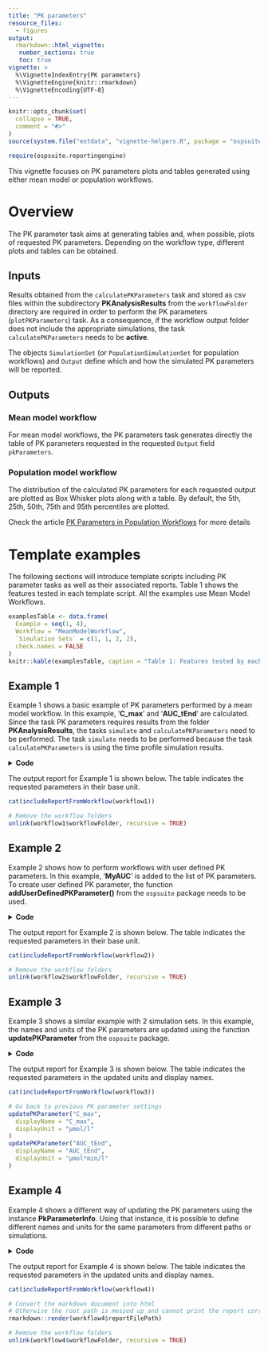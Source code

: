 ```yaml
---
title: "PK parameters"
resource_files:
  - figures
output: 
  rmarkdown::html_vignette:
   number_sections: true
   toc: true
vignette: >
  %\VignetteIndexEntry{PK parameters}
  %\VignetteEngine{knitr::rmarkdown}
  %\VignetteEncoding{UTF-8}
---
```


```r
knitr::opts_chunk$set(
  collapse = TRUE,
  comment = "#>"
)
source(system.file("extdata", "vignette-helpers.R", package = "ospsuite.reportingengine"))
```

```r
require(ospsuite.reportingengine)
```

This vignette focuses on PK parameters plots and tables generated using either mean model or population workflows.

# Overview

The PK parameter task aims at generating tables and, when possible, plots of requested PK parameters.
Depending on the workflow type, different plots and tables can be obtained.

## Inputs

Results obtained from the `calculatePKParameters` task and stored as csv files within the subdirectory __PKAnalysisResults__ from the `workflowFolder` directory are required in order to perform the PK parameters (`plotPKParameters`) task.
As a consequence, if the workflow output folder does not include the appropriate simulations, the task `calculatePKParameters` needs to be __active__.

The objects `SimulationSet` (or `PopulationSimulationSet` for population workflows) and `Output` define which and how the simulated PK parameters will be reported.

## Outputs

### Mean model workflow

For mean model workflows, the PK parameters task generates directly the table of PK parameters requested in the requested `Output` field `pkParameters`.

### Population model workflow

The distribution of the calculated PK parameters for each requested output are plotted as Box Whisker plots along with a table.
By default, the 5th, 25th, 50th, 75th and 95th percentiles are plotted.

Check the article [PK Parameters in Population Workflows](pop-pk-parameters.html) for more details

# Template examples

The following sections will introduce template scripts including PK parameter tasks as well as their associated reports.
Table 1 shows the features tested in each template script.
All the examples use Mean Model Workflows.

```r
examplesTable <- data.frame(
  Example = seq(1, 4),
  Workflow = "MeanModelWorkflow",
  `Simulation Sets` = c(1, 1, 2, 2),
  check.names = FALSE
)
knitr::kable(examplesTable, caption = "Table 1: Features tested by each template script")
```

## Example 1

Example 1 shows a basic example of PK parameters performed by a mean model workflow.
In this example, '__C_max__' and '__AUC_tEnd__' are calculated.
Since the task PK parameters requires results from the folder __PKAnalysisResults__, 
the tasks `simulate` and `calculatePKParameters` need to be performed.
The task `simulate` needs to be performed because the task `calculatePKParameters` is using the time profile simulation results.

<details>
<summary> __Code__ </summary>

```r
# Get the pkml simulation file: "MiniModel2.pkml"
simulationFile <- system.file("extdata", "MiniModel2.pkml",
  package = "ospsuite.reportingengine"
)

# Define the input parameters
outputA <- Output$new(
  path = "Organism|A|Concentration in container",
  displayName = "A",
  pkParameters = c("C_max", "AUC_tEnd")
)

setA <- SimulationSet$new(
  simulationSetName = "A",
  simulationFile = simulationFile,
  outputs = outputA
)

# Create the workflow instance
workflow1 <-
  MeanModelWorkflow$new(
    simulationSets = setA,
    workflowFolder = "Example-1"
  )

# Set the workflow tasks to be run
workflow1$activateTasks(c(
  "simulate",
  "calculatePKParameters",
  "plotPKParameters"
))

# Run the workflow
workflow1$runWorkflow()
```

</details>

The output report for Example 1 is shown below. 
The table indicates the requested parameters in their base unit.

```r
cat(includeReportFromWorkflow(workflow1))
```

```r
# Remove the workflow folders
unlink(workflow1$workflowFolder, recursive = TRUE)
```


## Example 2

Example 2 shows how to perform workflows with user defined PK parameters.
In this example, '__MyAUC__' is added to the list of PK parameters.
To create user defined PK parameter, the function __addUserDefinedPKParameter()__ from the `ospsuite` package needs to be used.

<details>
<summary> __Code__ </summary>

```r
# Get the pkml simulation file: "MiniModel2.pkml"
simulationFile <- system.file("extdata", "MiniModel2.pkml",
  package = "ospsuite.reportingengine"
)

myAUC <- addUserDefinedPKParameter(name = "MyAUC", standardPKParameter = StandardPKParameter$AUC_tEnd)
myAUC$startTime <- 50
myAUC$endTime <- 80

# Define the input parameters
outputA <- Output$new(
  path = "Organism|A|Concentration in container",
  displayName = "A",
  pkParameters = c("C_max", "AUC_tEnd", "MyAUC")
)

setA <- SimulationSet$new(
  simulationSetName = "A",
  simulationFile = simulationFile,
  outputs = outputA
)

# Create the workflow instance
workflow2 <-
  MeanModelWorkflow$new(
    simulationSets = setA,
    workflowFolder = "Example-2"
  )

# Set the workflow tasks to be run
workflow2$activateTasks(c(
  "simulate",
  "calculatePKParameters",
  "plotPKParameters"
))

# Run the workflow
workflow2$runWorkflow()
```

</details>

The output report for Example 2 is shown below. 
The table indicates the requested parameters in their base unit.

```r
cat(includeReportFromWorkflow(workflow2))
```

```r
# Remove the workflow folders
unlink(workflow2$workflowFolder, recursive = TRUE)
```

## Example 3

Example 3 shows a similar example with 2 simulation sets.
In this example, the names and units of the PK parameters are updated using the function __updatePKParameter__ from the `ospsuite` package.

<details>
<summary> __Code__ </summary>

```r
# Get the pkml simulation file: "MiniModel2.pkml"
simulationFileA <- system.file("extdata", "MiniModel1.pkml",
  package = "ospsuite.reportingengine"
)

simulationFileB <- system.file("extdata", "MiniModel2.pkml",
  package = "ospsuite.reportingengine"
)

updatePKParameter("C_max",
  displayName = "Cmax",
  displayUnit = "nmol/l"
)
updatePKParameter("AUC_tEnd",
  displayName = "AUC",
  displayUnit = "nmol*min/l"
)

# Define the input parameters
outputA <- Output$new(
  path = "Organism|A|Concentration in container",
  displayName = "A",
  pkParameters = c("C_max", "AUC_tEnd")
)
outputB <- Output$new(
  path = "Organism|B|Concentration in container",
  displayName = "B",
  pkParameters = c("C_max", "AUC_tEnd")
)

setA <- SimulationSet$new(
  simulationSetName = "A",
  simulationFile = simulationFileA,
  outputs = outputA
)
setB <- SimulationSet$new(
  simulationSetName = "B",
  simulationFile = simulationFileB,
  outputs = outputB
)

# Create the workflow instance
workflow3 <-
  MeanModelWorkflow$new(
    simulationSets = c(setA, setB),
    workflowFolder = "Example-3"
  )

# Set the workflow tasks to be run
workflow3$activateTasks(c(
  "simulate",
  "calculatePKParameters",
  "plotPKParameters"
))

# Run the workflow
workflow3$runWorkflow()
```

</details>

The output report for Example 3 is shown below. 
The table indicates the requested parameters in the updated units and display names.

```r
cat(includeReportFromWorkflow(workflow3))
```

```r
# Go back to previous PK parameter settings
updatePKParameter("C_max",
  displayName = "C_max",
  displayUnit = "µmol/l"
)
updatePKParameter("AUC_tEnd",
  displayName = "AUC_tEnd",
  displayUnit = "µmol*min/l"
)
```

## Example 4

Example 4 shows a different way of updating the PK parameters using the instance __PkParameterInfo__.
Using that instance, it is possible to define different names and units for the same parameters from different paths or simulations.

<details>
<summary> __Code__ </summary>

```r
# Get the pkml simulation file: "MiniModel2.pkml"
simulationFile <- system.file("extdata", "MiniModel2.pkml",
  package = "ospsuite.reportingengine"
)

CmaxA <- PkParameterInfo$new("C_max",
  displayName = "Cmax from A",
  displayUnit = "µmol/l"
)
CmaxB <- PkParameterInfo$new("C_max",
  displayName = "Cmax from B",
  displayUnit = "nmol/l"
)
AUCA <- PkParameterInfo$new("AUC_tEnd",
  displayName = "AUC from A",
  displayUnit = "µmol*min/l"
)
AUCB <- PkParameterInfo$new("AUC_tEnd",
  displayName = "AUC from B",
  displayUnit = "nmol*min/l"
)

# Define the input parameters
outputA <- Output$new(
  path = "Organism|A|Concentration in container",
  displayName = "A",
  pkParameters = c(CmaxA, AUCA)
)
outputB <- Output$new(
  path = "Organism|B|Concentration in container",
  displayName = "B",
  pkParameters = c(CmaxB, AUCB)
)

setA <- SimulationSet$new(
  simulationSetName = "A",
  simulationFile = simulationFile,
  outputs = outputA
)
setB <- SimulationSet$new(
  simulationSetName = "B",
  simulationFile = simulationFile,
  outputs = outputB
)

# Create the workflow instance
workflow4 <-
  MeanModelWorkflow$new(
    simulationSets = c(setA, setB),
    workflowFolder = "Example-3"
  )

# Set the workflow tasks to be run
workflow4$activateTasks("plotPKParameters")
workflow4$inactivateTasks(c("simulate", "calculatePKParameters"))

# Run the workflow
workflow4$runWorkflow()
```

</details>

The output report for Example 4 is shown below. 
The table indicates the requested parameters in the updated units and display names.

```r
cat(includeReportFromWorkflow(workflow4))
```

```r
# Convert the markdown document into html
# Otherwise the root path is messed up and cannot print the report correctly
rmarkdown::render(workflow4$reportFilePath)
```

```r
# Remove the workflow folders
unlink(workflow4$workflowFolder, recursive = TRUE)
```
